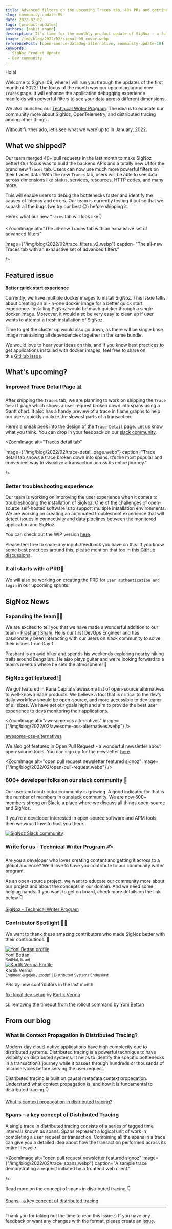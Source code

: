 ```yaml
---
title: Advanced filters on the upcoming Traces tab, 40+ PRs and getting featured - SigNal 09
slug: community-update-09
date: 2022-02-07
tags: [product-updates]
authors: [ankit_anand]
description: It's time for the monthly product update of SigNoz - a full-stack open-source APM tool. Find out what we've been upto at SigNoz during January, 2022.
image: /img/blog/2022/02/signal_09_cover.webp
referencePost: [open-source-datadog-alternative, community-update-10]
keywords:
 - SigNoz Product Update
 - Dev community
---
```

<head>
  <link rel="canonical" href="https://signoz.io/blog/community-update-09/"/>
</head>

Hola!

Welcome to SigNal 09, where I will run you through the updates of the first month of 2022! The focus of the month was our upcoming brand new `Traces` page. It will enhance the application debugging experience manifolds with powerful filters to see your data across different dimensions.


We also launched our [Technical Writer Program](https://signoz.io/technical-writer-program/). The idea is to educate our community more about SigNoz, OpenTelemetry, and distributed tracing among other things.

Without further ado, let’s see what we were up to in January, 2022.

## What we shipped?

Our team merged 40+ pull requests in the last month to make SigNoz better! Our focus was to build the backend APIs and a totally new UI for the brand new `Traces` tab. Users can now use much more powerful filters on their traces data. With the new `Traces` tab, users will be able to see data across dimensions like status, services, resources, HTTP codes, and many more.

This will enable users to debug the bottlenecks faster and identify the causes of latency and errors. Our team is currently testing it out so that we squash all the bugs (we try our best 😉) before shipping it.

Here’s what our new `Traces` tab will look like👇



<ZoomImage
   alt="The all-new Traces tab with an exhaustive set of advanced filters"
   
   image={"/img/blog/2022/02/trace_filters_v2.webp"}
   caption="The all-new Traces tab with an exhaustive set of advanced filters"
   
/>

## Featured issue

**[Better quick start experience](https://github.com/SigNoz/signoz/issues/649)**

Currently, we have multiple docker images to install SigNoz. This issue talks about creating an all-in-one docker image for a better quick start experience. Installing SigNoz would be much quicker through a single docker image. Moreover, it would also be very easy to clean up if user wants to attempt a fresh installation of SigNoz.

Time to get the cluster up would also go down, as there will be single base image maintaining all dependencies together in the same bundle.

We would love to hear your ideas on this, and if you know best practices to get applications installed with docker images, feel free to share on this [GitHub issue](https://github.com/SigNoz/signoz/issues/649).

## What's upcoming?

### Improved Trace Detail Page 📊

After shipping the `Traces` tab, we are planning to work on shipping the `Trace Detail` page which shows a user request broken down into spans using a Gantt chart. It also has a handy preview of a trace in flame graphs to help our users quickly analyze the slowest parts of a transaction. 

Here’s a sneak peek into the design of the `Trace Detail` page. Let us know what you think. You can drop in your feedback on our [slack community](https://signoz.io/slack).

<ZoomImage
   alt="Traces detail tab"
   
   image={"/img/blog/2022/02/trace-detail_page.webp"}
   caption="Trace detail tab shows a trace broken down into spans. It’s the most popular and convenient way to visualize a transaction across its entire journey."
   
/>

### Better troubleshooting experience

Our team is working on improving the user experience when it comes to troubleshooting the installation of SigNoz. One of the challenges of open-source self-hosted software is to support multiple installation environments. We are working on creating an automated troubleshoot experience that will detect issues in connectivity and data pipelines between the monitored application and SigNoz.

You can check out the WIP version [here](https://github.com/SigNoz/troubleshoot).

Please feel free to share any inputs/feedback you have on this. If you know some best practices around this, please mention that too in this [GitHub discussions](https://github.com/SigNoz/signoz/discussions/680).

### It all starts with a PRD📄

We will also be working on creating the PRD for `user authentication and login` in our upcoming sprints.

## SigNoz News

### Expanding the team🧔‍♂️

We are excited to tell you that we have made a wonderful addition to our team - [Prashant Shahi](https://www.linkedin.com/in/prashantshahi/). He is our first DevOps Engineer and has passionately been interacting with our users on slack community to solve their issues from Day 1.

Prashant is an avid hiker and spends his weekends exploring nearby hiking trails around Bengaluru. He also plays guitar and we’re looking forward to a team’s meetup where he sets the atmosphere! 🎸

### SigNoz got featured!📸

We got featured in Runa Capital’s awesome list of open-source alternatives to well-known SaaS products. We believe a tool that is critical to the dev’s daily workflow should be open-source, and more accessible to dev teams of all sizes. We have set our goals high and aim to provide the best user experience to devs monitoring their applications.

<ZoomImage
   alt="awesome oss alternatives"
   image={"/img/blog/2022/02/awesome-oss-alternatives.webp"}
/>

[awesome-oss-alternatives](https://github.com/RunaCapital/awesome-oss-alternatives)

We also got featured in Open Pull Request - a wonderful newsletter about open-source tools. You can sign up for the newsletter [here](https://openpullrequest.substack.com/).

<ZoomImage
   alt="open pull request newsletter featured signoz"
   image={"/img/blog/2022/02/open-pull-request.webp"}
/>

### 600+ developer folks on our slack community 🥳

Our user and contributor community is growing. A good indicator for that is the number of members in our slack community. We are now 600+ members strong on Slack, a place where we discuss all things open-source and SigNoz.

If you’re a developer interested in open-source software and APM tools, then we would love to host you there.

[![SigNoz Slack community](/img/blog/common/join_slack_cta.png)](https://signoz.io/slack)

### Write for us - Technical Writer Program ✍️

Are you a developer who loves creating content and getting it across to a global audience? We'd love to have you contribute to our community writer program.

As an open-source project, we want to educate our community more about our project and about the concepts in our domain. And we need some helping hands. If you want to get on board, check more details on the link below 👇

[SigNoz - Technical Writer Program](https://signoz.io/technical-writer-program/)

### Contributor Spotlight 🧑‍💻

We want to thank these amazing contributors who made SigNoz better with their contributions. 🤗

<div class="row">
    <div class="col col--6">
      <div class="avatar">
      <a
         class="avatar__photo-link avatar__photo avatar__photo--lg"
         href="https://github.com/ybettan"
      >
         <img
            alt="Yoni Bettan profile"
            src="https://avatars.githubusercontent.com/u/29724509?v=4"
         />
      </a>
      <div class="avatar__intro">
         <div class="avatar__name">Yoni Bettan</div>
         <small class="avatar__subtitle">
            RedHat, Israel
         </small>
      </div>
      </div>
   </div>
    <div class="col col--6">
      <div class="avatar">
      <a
         class="avatar__photo-link avatar__photo avatar__photo--lg"
         href="https://github.com/krtkvrm"
      >
         <img
            alt="Kartik Verma Profile"
            src="https://avatars.githubusercontent.com/u/3920286?v=4"
         />
      </a>
      <div class="avatar__intro">
         <div class="avatar__name">Kartik Verma</div>
         <small class="avatar__subtitle">
            Engineer @gojek / @odpf | Distributed Systems Enthusiast
         </small>
      </div>
      </div>
   </div>
</div>

<p></p>

PRs by new contributors in the last month:

[fix: local dev setup](https://github.com/SigNoz/signoz/pull/599) by [Kartik Verma](https://github.com/krtkvrm)

[ci: removing the timeout from the rollout command](https://github.com/SigNoz/signoz/pull/605) by [Yoni Bettan](https://github.com/ybettan)

## From our blog

### What is Context Propagation in Distributed Tracing?

Modern-day cloud-native applications have high complexity due to distributed systems. Distributed tracing is a powerful technique to have visibility on distributed systems. It helps to identify the specific bottlenecks in a transaction’s journey while it passes through hundreds or thousands of microservices before serving the user request.

Distributed tracing is built on causal metadata context propagation. Understand what context propagation is, and how it is fundamental to distributed tracing 👇

[What is context propagation in distributed tracing?](https://signoz.io/blog/context-propagation-in-distributed-tracing/)

### Spans - a key concept of Distributed Tracing

A single trace in distributed tracing consists of a series of tagged time intervals known as spans. Spans represent a logical unit of work in completing a user request or transaction. Combining all the spans in a trace can give you a detailed idea about how the transaction performed across its entire lifecycle.

<ZoomImage
   alt="open pull request newsletter featured signoz"
   image={"/img/blog/2022/02/trace_spans.webp"}
   caption="A sample trace demonstrating a request initiated by a frontend web client."
   
/>

Read more on the concept of spans in distributed tracing 👇

[Spans - a key concept of distributed tracing](https://signoz.io/blog/distributed-tracing-span/)

---

Thank you for taking out the time to read this issue :) If you have any feedback or want any changes with the format, please create an [issue](https://github.com/SigNoz/signoz/issues).
